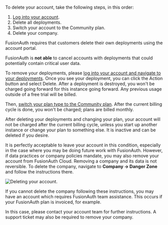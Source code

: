 
To delete your account, take the following steps, in this order:

1. [Log into your account](https://account.fusionauth.io/).
2. Delete all deployments.
3. Switch your account to the Community plan.
4. Delete your company.

<Aside type="note">
FusionAuth requires that customers delete their own deployments using the account portal.

FusionAuth is **not able** to cancel accounts with deployments that could potentially contain critical user data.
</Aside>

To remove your deployments, please [log into your account and navigate to your deployments](https://account.fusionauth.io/account/deployment/). Once you see your deployment, you can click the <InlineUIElement>Action</InlineUIElement> button and select <InlineUIElement>Delete</InlineUIElement>. After a deployment is destroyed, you won't be charged going forward for this instance going forward. Any previous usage outside of a free trial will be billed.

Then, [switch your plan type to the Community plan](https://account.fusionauth.io/account/plan/). After the current billing cycle is done, you won't be charged; plans are billed monthly.

After deleting your deployments and changing your plan, your account will not be charged after the current billing cycle, unless you start up another instance or change your plan to something else. It is inactive and can be deleted if you desire.

It is perfectly acceptable to leave your account in this condition, especially in the case where you may be doing future work with FusionAuth. However, if data practices or company policies mandate, you may also remove your account from FusionAuth Cloud. Removing a company and its data is not reversible. To delete the company, navigate to **Company -> Danger Zone** and follow the instructions there.

![Deleting your account.](/img/docs/delete-account.png)

If you cannot delete the company following these instructions, you may have an account which requires FusionAuth team assistance. This occurs if your FusionAuth plan is invoiced, for example.

In this case, please contact your account team for further instructions. A support ticket may also be required to remove your company.

